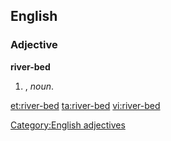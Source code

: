 ==English==

===Adjective===
'''river-bed'''

# {{form of|Attributive form|[[river bed]]|nodot=1}}, ''noun''.

[[Category:English adjectives]]

[[et:river-bed]]
[[ta:river-bed]]
[[vi:river-bed]]